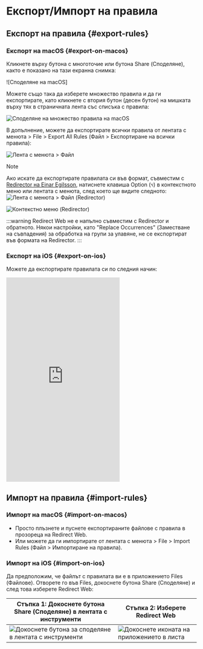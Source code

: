 # Експорт/Импорт на правила

## Експорт на правила {#export-rules}

### Експорт на macOS {#export-on-macos}

Кликнете върху бутона с многоточие или бутона Share (Споделяне), както е показано на тази екранна снимка:

![Споделяне на macOS]   

Можете също така да изберете множество правила и да ги експортирате, като кликнете с втория бутон (десен бутон) на мишката върху тях в страничната лента със списъка с правила:

![Споделяне на множество правила на macOS](/img/multiselect-on-macos.png)

В допълнение, можете да експортирате всички правила от лентата с менюта > File > Export All Rules (Файл > Експортиране на всички правила):

![Лента с менюта > Файл](/img/menubar-file.png)

> [!NOTE]
> Ако искате да експортирате правилата си във формат, съвместим с [Redirector на Einar Egilsson](https://einaregilsson.com/redirector/), натиснете клавиша Option (`⌥`) в контекстното меню или лентата с менюта, след което ще видите следното:
> ![Лента с менюта > Файл (Redirector)](/img/menubar-file-redirector.png)
>
> ![Контекстно меню (Redirector)](/img/context-menu-redirector.png)
>
> :::warning
> Redirect Web не е напълно съвместим с Redirector и обратното. Някои настройки, като "Replace Occurrences" (Заместване на съвпадения) за обработка на групи за улавяне, не се експортират във формата на Redirector.
> :::

### Експорт на iOS {#export-on-ios}

Можете да експортирате правилата си по следния начин:

<iframe height="540" src="https://www.youtube.com/embed/uQ6-SLEMlT4" title="iOS Demo Video for exporting rules (YouTube)" frameborder="0" allow="accelerometer; autoplay; clipboard-write; encrypted-media; gyroscope; picture-in-picture; web-share" allowfullscreen></iframe>

## Импорт на правила {#import-rules}

### Импорт на macOS {#import-on-macos}

- Просто плъзнете и пуснете експортираните файлове с правила в прозореца на Redirect Web.
- Или можете да ги импортирате от лентата с менюта > File > Import Rules (Файл > Импортиране на правила).

### Импорт на iOS {#import-on-ios}

Да предположим, че файлът с правилата ви е в приложението Files (Файлове). Отворете го във Files, докоснете бутона Share (Споделяне) и след това изберете Redirect Web:

| Стъпка 1: Докоснете бутона Share (Споделяне) в лентата с инструменти           | Стъпка 2: Изберете Redirect Web                                     |
| ----------------------------------------------------------------------------- | ------------------------------------------------------------------- |
| ![Докоснете бутона за споделяне в лентата с инструменти](/img/files-share-ios.png) | ![Докоснете иконата на приложението в листа](/img/share-sheet-ios.png) |
